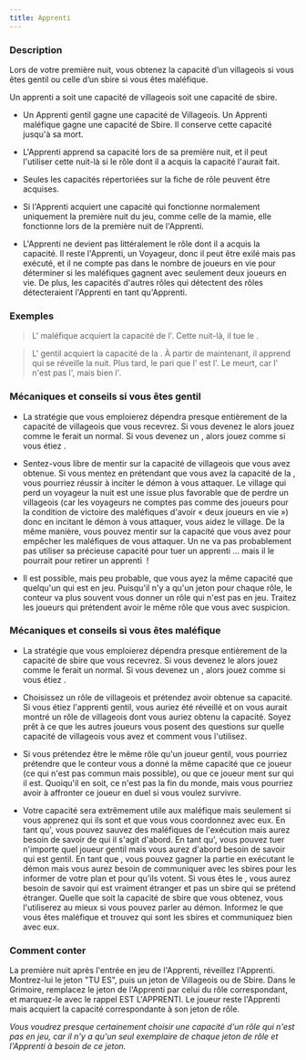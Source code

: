 ```yaml
---
title: Apprenti
---
```



<Role APPRENTI header />

### Description

Lors de votre première nuit, vous obtenez la capacité d’un villageois si vous êtes gentil ou celle d’un sbire si vous êtes maléfique.

Un apprenti a soit une capacité de villageois soit une capacité de sbire.

-   Un Apprenti gentil gagne une capacité de Villageois. Un Apprenti maléfique gagne une capacité de Sbire. Il conserve cette capacité jusqu'à sa mort. 

-   L'Apprenti apprend sa capacité lors de sa première nuit, et il peut l'utiliser cette nuit-là si le rôle dont il a acquis la capacité l'aurait fait.

-   Seules les capacités répertoriées sur la fiche de rôle peuvent être acquises. 

-   Si l'Apprenti acquiert une capacité qui fonctionne normalement uniquement la première nuit du jeu, comme celle de la mamie, elle fonctionne lors de la première nuit de l'Apprenti. 

-   L'Apprenti ne devient pas littéralement le rôle dont il a acquis la capacité. Il reste l'Apprenti, un Voyageur, donc il peut être exilé mais pas exécuté, et il ne compte pas dans le nombre de joueurs en vie pour déterminer si les maléfiques gagnent avec seulement deux joueurs en vie. De plus, les capacités d'autres rôles qui détectent des rôles détecteraient l'Apprenti en tant qu'Apprenti. 

### Exemples

> L'<Role APPRENTI /> maléfique acquiert la capacité de l'<Role ASSASSIN />. Cette nuit-là, il tue le <Role FOU />. 

> L'<Role APPRENTI /> gentil acquiert la capacité de la <Role FEMME_DE_CHAMBRE />. À partir de maintenant, il apprend qui se réveille la nuit. Plus tard, le <Role PARIEUR /> pari que l'<Role APPRENTI /> est l'<Role HERBORISTE />. Le <Role PARIEUR /> meurt, car l'<Role APPRENTI /> n'est pas l'<Role HERBORISTE />, mais bien l'<Role APPRENTI />. 

### Mécaniques et conseils si vous êtes gentil

- La stratégie que vous emploierez dépendra presque entièrement de la capacité de villageois que vous recevrez. Si vous devenez le <Role PARIEUR /> alors jouez comme le ferait un <Role PARIEUR /> normal. Si vous devenez un <Role MARIN />, alors jouez comme si vous étiez <Role MARIN />.

- Sentez-vous libre de mentir sur la capacité de villageois que vous avez obtenue. Si vous mentez en prétendant que vous avez la capacité de la <Role COURTISANE />, vous pourriez réussir à inciter le démon à vous attaquer. Le village qui perd un voyageur la nuit est une issue plus favorable que de perdre un villageois (car les voyageurs ne comptes pas comme des joueurs pour la condition de victoire des maléfiques d'avoir « deux joueurs en vie ») donc en incitant le démon à vous attaquer, vous aidez le village. De la même manière, vous pouvez mentir sur la capacité que vous avez pour empêcher les maléfiques de vous attaquer. Un <Role ASSASSIN /> ne va pas probablement pas utiliser sa précieuse capacité pour tuer un apprenti <Role FOU />... mais il le pourrait pour retirer un apprenti <Role EXORCISTE /> !

- Il est possible, mais peu probable, que vous ayez la même capacité que quelqu'un qui est en jeu. Puisqu'il n'y a qu'un jeton pour chaque rôle, le conteur va plus souvent vous donner un rôle qui n'est pas en jeu. Traitez les joueurs qui prétendent avoir le même rôle que vous avec suspicion. 

### Mécaniques et conseils si vous êtes maléfique

- La stratégie que vous emploierez dépendra presque entièrement de la capacité de sbire que vous recevrez. Si vous devenez le <Role CONSPIRATEUR /> alors jouez comme le ferait un <Role CONSPIRATEUR /> normal. Si vous devenez un <Role AVOCAT_DU_DIABLE />, alors jouez comme si vous étiez <Role AVOCAT_DU_DIABLE />.

- Choisissez un rôle de villageois et prétendez avoir obtenue sa capacité. Si vous étiez l'apprenti gentil, vous auriez été réveillé et on vous aurait montré un rôle de villageois dont vous auriez obtenu la capacité. Soyez prêt à ce que les autres joueurs vous posent des questions sur quelle capacité de villageois vous avez et comment vous l'utilisez.

- Si vous prétendez être le même rôle qu'un joueur gentil, vous pourriez prétendre que le conteur vous a donné la même capacité que ce joueur (ce qui n'est pas commun mais possible), ou que ce joueur ment sur qui il est. Quoiqu'il en soit, ce n'est pas la fin du monde, mais vous pourriez avoir à affronter ce joueur en duel si vous voulez survivre.

- Votre capacité sera extrêmement utile aux maléfique mais seulement si vous apprenez qui ils sont et que vous vous coordonnez avec eux. En tant qu'<Role AVOCAT_DU_DIABLE />, vous pouvez sauvez des maléfiques de l'exécution mais aurez besoin de savoir de qui il s'agit d'abord. En tant qu'<Role ASSASSIN />, vous pouvez tuer n'importe quel joueur gentil mais vous aurez d'abord besoin de savoir qui est gentil. En tant que <Role CONSPIRATEUR />, vous pouvez gagner la partie en exécutant le démon mais vous aurez besoin de communiquer avec les sbires pour les informer de votre plan et pour qu'ils votent. Si vous êtes le <Role PARRAIN />, vous aurez besoin de savoir qui est vraiment étranger et pas un sbire qui se prétend étranger. Quelle que soit la capacité de sbire que vous obtenez, vous l'utiliserez au mieux si vous pouvez parler au démon. Informez le que vous êtes maléfique et trouvez qui sont les sbires et communiquez bien avec eux.

### Comment conter

La première nuit après l'entrée en jeu de l'Apprenti, réveillez l'Apprenti. Montrez-lui le jeton "TU ES", puis un jeton de Villageois ou de Sbire. Dans le Grimoire, remplacez le jeton de l'Apprenti par celui du rôle correspondant, et marquez-le avec le rappel EST L'APPRENTI. Le joueur reste l'Apprenti mais acquiert la capacité correspondante à son jeton de rôle. 

_Vous voudrez presque certainement choisir une capacité d'un rôle qui n'est pas en jeu, car il n'y a qu'un seul exemplaire de chaque jeton de rôle et l'Apprenti à besoin de ce jeton._